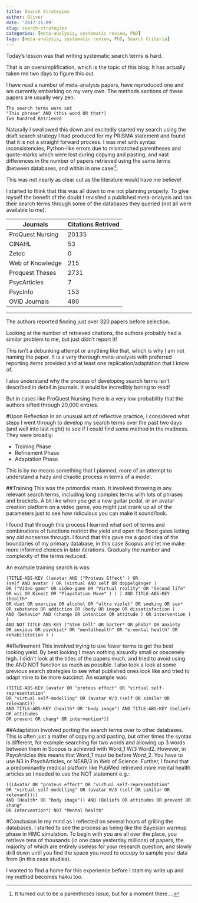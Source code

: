 ```yaml
---
title: Search Strategies
author: Oliver
date: '2017-11-09'
slug: search-strategies
categories: [meta-analysis, systematic review, PhD]
tags: [meta-analysis, systematic review, PhD, Search Criteria]
---
```


Today's lesson was that writing systematic search terms is hard.

That is an oversimplification, which is the topic of this blog.
It has actually taken me two days to figure this out.

I have read a number of meta-analysis papers, have reproduced one and am currently embarking on my very own. The methods sections of these papers are usually very zen:
```
The search terms were set
"This phrase" AND (this word OR that*)
Two hundred Retrieved
```

Naturally I swallowed this down and excitedly started my search using the draft search strategy I had produced for my PRISMA statement and found that it is not a straight forward process. I was met with syntax inconsistencies, Python-like errors due to mismatched parentheses and quote-marks which were lost during copying and pasting, and vast differences in the number of papers retrieved using the same terms (between databases, and within in one case!^[It turned out to be a parentheses issue, but for a moment there....]. 

This was not nearly as clear cut as the literature would have me believe!

I started to think that this was all down to me not planning properly. To give myself the benefit of the doubt I revisited a published meta-analysis and ran their search terms through some of the databases they queried (not all were available to me).

Journals    | Citations Retrived
----------------|-------------------
ProQuest Nursing|20135
CINAHL     |53
Zetoc      |0
Web of Knowledge|215
Proquest Theses |2731
PsycArticles  |7
PsycInfo    |153
OVID Journals  |480
-------------------------------------

The authors reported finding just over 320 papers before selection.

Looking at the number of retrieved citations, the authors probably had a similar problem to me, but just didn't report it!

This isn't a debunking attempt or anything like that, which is why I am not naming the paper. It is a very thorough meta-analysis with preferred reporting items provided and at least one replication/adaptation that I know of. 

I also understand why the process of developing search terms isn't described in detail in journals. It would be incredibly boring to read!

But in cases like ProQuest Nursing there is a very low probability that the authors sifted through 20,000 entries.

#Upon Reflection
In an unusual act of reflective practice, I considered what steps I went through to develop my search terms over the past two days (and well into last night) to see if I could find some method in the madness. They were broadly:

- Training Phase
- Refinement Phase
- Adaptation Phase

This is by no means something that I planned, more of an attempt to understand a hazy and chaotic process in terms of a model.

##Training
This was the primordial mash. It involved throwing in any relevant search terms, including long complex terms with lots of phrases and brackets. A bit like when you get a new guitar pedal, or an avatar creation platform on a video game, you might just crank up all of the parameters just to see how ridiculous you can make it sound/look.

I found that through this process I learned what sort of terms and combinations of functions restrict the yield and open the flood gates letting any old nonsense through. I found that this gave me a good idea of the boundaries of my primary database, in this case Scopus and let me make more informed choices in later iterations. Gradually the number and complexity of the terms reduced.

An example training search is was:

```
(TITLE-ABS-KEY ((avatar AND ("Proteus Effect" ) OR 
(self AND avatar ) OR (virtual AND self OR doppelgänger ) 
OR ("Video game" OR video-game OR "Virtual reality" OR "Second life" 
OR wii OR Kinect OR "Playstation Move" ) ) ) AND TITLE-ABS-KEY (health* 
OR diet OR exercise OR alcohol OR "ultra violet" OR smoking OR sex* 
OR substance OR addiction OR (body OR image OR dissatisfaction ) 
AND (behavio* AND (change OR intention OR attitude ) OR intervention ) ) 
AND NOT TITLE-ABS-KEY ("Stem Cell" OR bacter* OR phobi* OR anxiety 
OR anxious OR psychiat* OR "mentalhealth" OR "e-mental health" OR rehabilitation ) )
```

##Refinement
This involved trying to use fewer terms to get the best looking yield. By best looking I mean nothing absurdly small or obscenely high. I didn't look at the titles of the papers much, and tried to avoid using the AND NOT function as much as possible. I also took a look at some previous search strategies to see what published ones look like and tried to adapt mine to be more succinct. An example was:
```
(TITLE-ABS-KEY (avatar OR "proteus effect" OR "virtual self-representation" 
OR "virtual self-modelling" OR (avatar W/3 (self OR similar OR relevant))) 
AND TITLE-ABS-KEY (health* OR "body image") AND TITLE-ABS-KEY (beliefs OR attitudes 
OR prevent OR chang* OR intervention*)) 
```

##Adaptation
Involved porting the search terms over to other databases. This is often just a matter of copying and pasting, but other times the syntax is different, for example searching for two words and allowing up 3 words between them in Scopus is achieved with Word_1 W/3 Word2. However, in PsycArticles this means that Word_1 must be before Word_2. You have to use N3 in PsychArticles, or NEAR/3 in Web of Science.
Further, I found that a predominantly medical platform like PubMed retrieved more mental health articles so I needed to use the NOT statement e.g.:

```
(((Avatar OR "proteus effect" OR "virtual self-representation" 
OR "virtual self-modelling" OR (avatar W/3 (self OR similar OR relevant)))) 
AND (Health* OR "body image")) AND (Beliefs OR attitudes OR prevent OR chang* 
OR intervention*) NOT "Mental health"
```

#Conclusion
In my mind as I reflected on several hours of grilling the databases, I started to see the process as being like the Bayesian warmup phase in HMC simulation. To begin with you are all over the place, you retrieve tens of thousands (in one case yesterday millions) of papers, the majority of which are entirely useless for your research question, and slowly drill down until you find the space you need to occupy to sample your data from (in this case studies).

I wanted to find a home for this experience before I start my write up and my method becomes haiku too.
